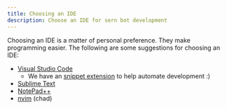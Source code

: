 ```yaml
---
title: Choosing an IDE
description: Choose an IDE for sern bot development
---
```


Choosing an IDE is a matter of personal preference. They make programming easier. The following are some suggestions for choosing an IDE:

- [Visual Studio Code](https://code.visualstudio.com)
  - We have an [snippet extension](https://marketplace.visualstudio.com/items?itemName=SrIzan.sern-snippets) to help automate development :)
- [Sublime Text](https://www.sublimetext.com/)
- [NotePad++](https://notepad-plus-plus.org/)
- [nvim](https://neovim.io/) (chad)
